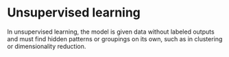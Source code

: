 # Unsupervised learning

In unsupervised learning, the model is given data without labeled outputs and must find hidden patterns or groupings on its own, such as in clustering or dimensionality reduction.